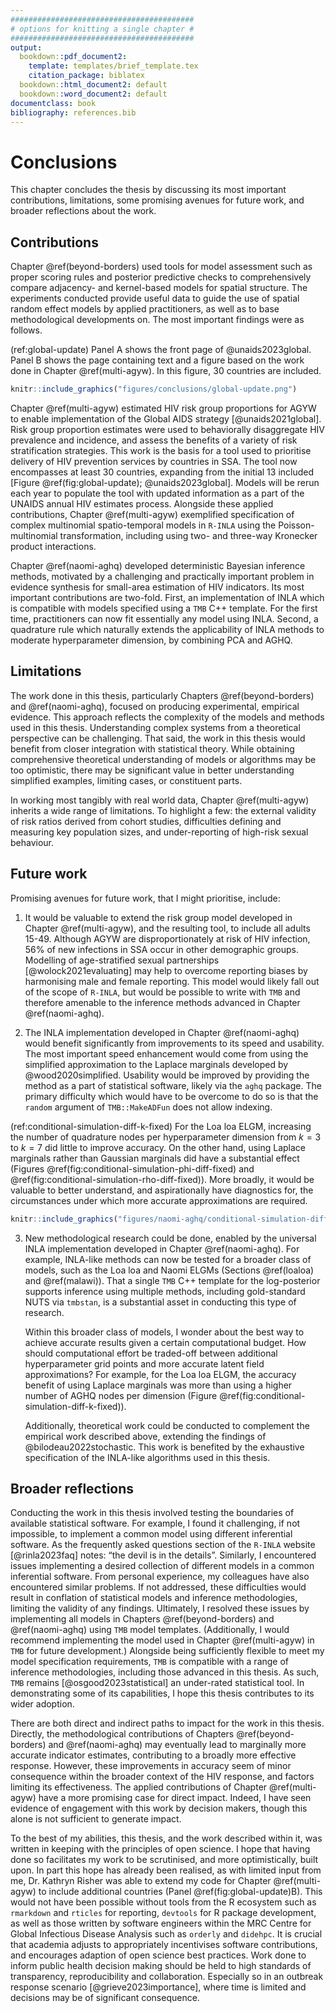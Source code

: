 ```yaml
---
#########################################
# options for knitting a single chapter #
#########################################
output:
  bookdown::pdf_document2:
    template: templates/brief_template.tex
    citation_package: biblatex
  bookdown::html_document2: default
  bookdown::word_document2: default
documentclass: book
bibliography: references.bib
---
```


# Conclusions {#conclusions}
\adjustmtc
\markboth{Conclusions}{}
<!-- For PDF output, include these two LaTeX commands after unnumbered chapter headings, otherwise the mini table of contents and the running header will show the previous chapter -->

<!-- JWE: Minor corrections often involve (1) fixing typos, (2) clarifying things, (3) elaborating on the contributions to science and implications of the PhD in the conclusions chapter [by far the most common point of examiner feedback] -->

This chapter concludes the thesis by discussing its most important contributions, limitations, some promising avenues for future work, and broader reflections about the work.

## Contributions

Chapter \@ref(beyond-borders) used tools for model assessment such as proper scoring rules and posterior predictive checks to comprehensively compare adjacency- and kernel-based models for spatial structure.
The experiments conducted provide useful data to guide the use of spatial random effect models by applied practitioners, as well as to base methodological developments on.
The most important findings were as follows.

(ref:global-update) Panel A shows the front page of @unaids2023global. Panel B shows the page containing text and a figure based on the work done in Chapter \@ref(multi-agyw). In this figure, 30 countries are included.

```r
knitr::include_graphics("figures/conclusions/global-update.png")
```

Chapter \@ref(multi-agyw) estimated HIV risk group proportions for AGYW to enable implementation of the Global AIDS strategy [@unaids2021global].
Risk group proportion estimates were used to behaviorally disaggregate HIV prevalence and incidence, and assess the benefits of a variety of risk stratification strategies.
This work is the basis for a tool used to prioritise delivery of HIV prevention services by countries in SSA.
The tool now encompasses at least 30 countries, expanding from the initial 13 included [Figure \@ref(fig:global-update); @unaids2023global].
Models will be rerun each year to populate the tool with updated information as a part of the UNAIDS annual HIV estimates process.
Alongside these applied contributions, Chapter \@ref(multi-agyw) exemplified specification of complex multinomial spatio-temporal models in `R-INLA` using the Poisson-multinomial transformation, including using two- and three-way Kronecker product interactions.

Chapter \@ref(naomi-aghq) developed deterministic Bayesian inference methods, motivated by a challenging and practically important problem in evidence synthesis for small-area estimation of HIV indicators.
Its most important contributions are two-fold.
First, an implementation of INLA which is compatible with models specified using a `TMB` C++ template.
For the first time, practitioners can now fit essentially any model using INLA.
Second, a quadrature rule which naturally extends the applicability of INLA methods to moderate hyperparameter dimension, by combining PCA and AGHQ.

## Limitations

The work done in this thesis, particularly Chapters \@ref(beyond-borders) and \@ref(naomi-aghq), focused on producing experimental, empirical evidence. 
This approach reflects the complexity of the models and methods used in this thesis.
Understanding complex systems from a theoretical perspective can be challenging.
That said, the work in this thesis would benefit from closer integration with statistical theory.
While obtaining comprehensive theoretical understanding of models or algorithms may be too optimistic, there may be significant value in better understanding simplified examples, limiting cases, or constituent parts.

In working most tangibly with real world data, Chapter \@ref(multi-agyw) inherits a wide range of limitations.
To highlight a few:
the external validity of risk ratios derived from cohort studies, difficulties defining and measuring key population sizes, and under-reporting of high-risk sexual behaviour.

## Future work

Promising avenues for future work, that I might prioritise, include:

1. It would be valuable to extend the risk group model developed in Chapter \@ref(multi-agyw), and the resulting tool, to include all adults 15-49.
Although AGYW are disproportionately at risk of HIV infection, 56% of new infections in SSA occur in other demographic groups.
Modelling of age-stratified sexual partnerships [@wolock2021evaluating] may help to overcome reporting biases by harmonising male and female reporting.
This model would likely fall out of the scope of `R-INLA`, but would be possible to write with `TMB` and therefore amenable to the inference methods advanced in Chapter \@ref(naomi-aghq).

2. The INLA implementation developed in Chapter \@ref(naomi-aghq) would benefit significantly from improvements to its speed and usability.
The most important speed enhancement would come from using the simplified approximation to the Laplace marginals developed by @wood2020simplified.
Usability would be improved by providing the method as a part of statistical software, likely via the `aghq` package.
The primary difficulty which would have to be overcome to do so is that the `random` argument of `TMB::MakeADFun` does not allow indexing.

(ref:conditional-simulation-diff-k-fixed) For the Loa loa ELGM, increasing the number of quadrature nodes per hyperparameter dimension from $k = 3$ to $k = 7$ did little to improve accuracy. On the other hand, using Laplace marginals rather than Gaussian marginals did have a substantial effect (Figures \@ref(fig:conditional-simulation-phi-diff-fixed) and \@ref(fig:conditional-simulation-rho-diff-fixed)). More broadly, it would be valuable to better understand, and aspirationally have diagnostics for, the circumstances under which more accurate approximations are required.

```r
knitr::include_graphics("figures/naomi-aghq/conditional-simulation-diff-k-fixed.png")
```

3. New methodological research could be done, enabled by the universal INLA implementation developed in Chapter \@ref(naomi-aghq).
For example, INLA-like methods can now be tested for a broader class of models, such as the Loa loa and Naomi ELGMs (Sections \@ref(loaloa) and \@ref(malawi)).
That a single `TMB` C++ template for the log-posterior supports inference using multiple methods, including gold-standard NUTS via `tmbstan`, is a substantial asset in conducting this type of research.

    Within this broader class of models, I wonder about the best way to achieve accurate results given a certain computational budget.
    How should computational effort be traded-off between additional hyperparameter grid points and more accurate latent field approximations?
    For example, for the Loa loa ELGM, the accuracy benefit of using Laplace marginals was more than using a higher number of AGHQ nodes per dimension (Figure \@ref(fig:conditional-simulation-diff-k-fixed)).

    Additionally, theoretical work could be conducted to complement the empirical work described above, extending the findings of @bilodeau2022stochastic.
    This work is benefited by the exhaustive specification of the INLA-like algorithms used in this thesis.

## Broader reflections

Conducting the work in this thesis involved testing the boundaries of available statistical software.
For example, I found it challenging, if not impossible, to implement a common model using different inferential software.
As the frequently asked questions section of the `R-INLA` website [@rinla2023faq] notes: "the devil is in the details".
Similarly, I encountered issues implementing a desired collection of different models in a common inferential software.
From personal experience, my colleagues have also encountered similar problems.
If not addressed, these difficulties would result in conflation of statistical models and inference methodologies, limiting the validity of any findings.
Ultimately, I resolved these issues by implementing all models in Chapters \@ref(beyond-borders) and \@ref(naomi-aghq) using `TMB` model templates.
(Additionally, I would recommend implementing the model used in Chapter \@ref(multi-agyw) in `TMB` for future development.)
Alongside being sufficiently flexible to meet my model specification requirements, `TMB` is compatible with a range of inference methodologies, including those advanced in this thesis.
As such, `TMB` remains [@osgood2023statistical] an under-rated statistical tool.
In demonstrating some of its capabilities, I hope this thesis contributes to its wider adoption.

There are both direct and indirect paths to impact for the work in this thesis.
Directly, the methodological contributions of Chapters \@ref(beyond-borders) and \@ref(naomi-aghq) may eventually lead to marginally more accurate indicator estimates, contributing to a broadly more effective response.
However, these improvements in accuracy seem of minor consequence within the broader context of the HIV response, and factors limiting its effectiveness.
The applied contributions of Chapter \@ref(multi-agyw) have a more promising case for direct impact.
Indeed, I have seen evidence of engagement with this work by decision makers, though this alone is not sufficient to generate impact.

To the best of my abilities, this thesis, and the work described within it, was written in keeping with the principles of open science.
I hope that having done so facilitates my work to be scrutinised, and more optimistically, built upon.
In part this hope has already been realised, as with limited input from me, Dr. Kathryn Risher was able to extend my code for Chapter \@ref(multi-agyw) to include additional countries (Panel \@ref(fig:global-update)B).
This would not have been possible without tools from the R ecosystem such as `rmarkdown` and `rticles` for reporting, `devtools` for R package development, as well as those written by software engineers within the MRC Centre for Global Infectious Disease Analysis such as `orderly` and `didehpc`.
It is crucial that academia adjusts to appropriately incentivises software contributions, and encourages adaption of open science best practices.
Work done to inform public health decision making should be held to high standards of transparency, reproducibility and collaboration.
Especially so in an outbreak response scenario [@grieve2023importance], where time is limited and decisions may be of significant consequence.

<!-- Aims for HIV response going forward, and the surveillance capabilities needed to meet them. -->
<!-- Greater reliance on routine health system data. -->
<!-- It is not recommended to include HIV testing in nationally representative household surveys in low (<2%) HIV prevalence settings [@world2005guidelines]. -->
<!-- Patient-level HIV data systems [@world2017consolidated] and case-based surveillance (CBS). -->
<!-- Integration of HIV services with other health programs and strengthening of health systems. -->
